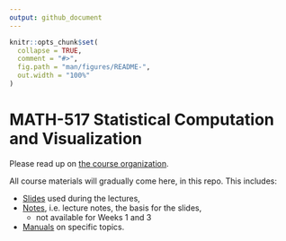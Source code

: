 ```yaml
---
output: github_document
---
```


<!-- README.md is generated from README.Rmd. Please edit that file -->

```r
knitr::opts_chunk$set(
  collapse = TRUE,
  comment = "#>",
  fig.path = "man/figures/README-",
  out.width = "100%"
)
```

# MATH-517 Statistical Computation and Visualization

<!-- badges: start -->
<!-- badges: end -->

Please read up on [the course organization](https://htmlpreview.github.io/?https://github.com/TMasak/StatComp/blob/master/Manuals/01_Organization.html).

All course materials will gradually come here, in this repo. This includes:

* [Slides](https://github.com/TMasak/StatComp/tree/master/Slides) used during the lectures,
* [Notes](https://github.com/TMasak/StatComp/tree/master/Notes), i.e. lecture notes, the basis for the slides,
  - not available for Weeks 1 and 3
* [Manuals](https://github.com/TMasak/StatComp/tree/master/Manuals) on specific topics.